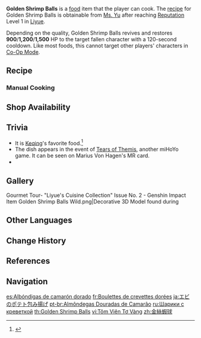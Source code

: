 {{Food Infobox
|id              = 108126
|name            = Golden Shrimp Balls
|description     = A deep-fried shrimp dish.
|desc_suspicious = Hastily cast into hot oil and promptly forgotten about, the result is a disastrous combination of raw shrimp and burnt potato strips.
|desc_basic      = The aroma assaults your senses, while the crispy potatoes bring out the light sweetness of the shrimp meat. This, in tandem with its cute, small shape, makes it very enticing indeed.
|desc_delicious  = From the rich, indulgent scent of crispy golden potato strips, to the satisfying crunch as you take your first bite, to the grand finale of delicious sweet shrimp, this dish is pure pleasure.
|type            = Recovery Dishes
|quality         = 3
|effectType      = Revive
|effect          = Revives a character and restores (var1) HP.
|eff_att1        = Revive
|eff_att2        = HP Restore
|eff_att3        = HP Restore Fixed
|eff_suspicious1 = 900
|eff_basic1      = 1,200
|eff_delicious1  = 1,500
|recipe          = Reach [[Reputation]] Level 1 in [[Liyue]]
|source1         = {{Sold By|Golden Shrimp Balls}}
|region          = Liyue
}}
'''Golden Shrimp Balls''' is a [[food]] item that the player can cook. The [[recipe]] for Golden Shrimp Balls is obtainable from [[Ms. Yu]] after reaching [[Reputation]] Level 1 in [[Liyue]].

Depending on the quality, Golden Shrimp Balls revives and restores '''900'''/'''1,200'''/'''1,500''' HP to the target fallen character with a 120-second cooldown. Like most foods, this cannot target other players' characters in [[Co-Op Mode]].

==Recipe==
{{Recipe
|type = Cooking
|Shrimp Meat = 5
|Potato = 4
|Flour = 3
|sort = Shrimp Meat;Potato;Flour
}}

===Manual Cooking===
{{Manual Cooking}}

==Shop Availability==
{{Shop Availability}}

==Trivia==
* It is [[Keqing]]'s favorite food.<ref>{{Ref/VO|Keqing|Favorite Food}}</ref>
* The dish appears in the [https://weibo.com/7072153506/M3RiRAn1u {{zh|【百味盈欢】}}] event of [https://tot.hoyoverse.com/en-us Tears of Themis], another miHoYo game. It can be seen on Marius Von Hagen's MR card.
* {{Related Items|type=variant}}

==Gallery==
<gallery>
Gourmet Tour- "Liyue's Cuisine Collection" Issue No. 2 - Genshin Impact
Item Golden Shrimp Balls Wild.png|Decorative 3D Model found during {{Quest|Thanks for Your Hospitality!}}
</gallery>

==Other Languages==
{{Other Languages
|en      = Golden Shrimp Balls
|zhs     = 金丝虾球
|zhs_rm  = Jīnsī Xiāqiú
|zht     = 金絲蝦球
|zht_rm  = Jīnsī Xiāqiú
|zh_tl   = Golden Thread Shrimp Balls
|ja      = エビのポテト包み揚げ
|ja_rm   = Ebi no Poteto Tsutsumi Age
|ja_tl   = Fried Potato-Wrapped Shrimp
|ko      = {{tt|황금|黃金}} 새우볼
|ko_rm   = Hwanggeum Sae'u-bol
|ko_tl   = Golden Shrimp Balls
|es      = Albóndigas de camarón dorado
|es_tl   = Meatballs of Golden Shrimp
|es_note = {{es|Albóndigas}} explicitly refers to meatballs, but the localization wrongly uses it to mean just "balls."
|fr      = Boulettes de crevettes dorées
|fr_tl   = Golden Shrimp Balls
|ru      = Шарики с креветкой
|ru_tl   = Shrimp Balls
|th      = Golden Shrimp Balls
|vi      = Tôm Viên Tơ Vàng
|vi_tl   = 
|de      = Goldene Garnelenhäppchen
|de_tl   = Golden Shrimp Nibbles
|id      = Golden Shrimp Ball
|pt      = Almôndegas Douradas de Camarão
|pt_tl   = 
|tr      = Altın Karides Köftesi
|tr_tl   = Gold Shrimp Meatballs
|it      = Polpette di gamberetti dorate
|it_tl   = Golden Shrimp Balls
}}

==Change History==
{{Change History|1.1}}

==References==
{{Reflist}}

==Navigation==
{{Food Navbox}}

[[es:Albóndigas de camarón dorado]]
[[fr:Boulettes de crevettes dorées]]
[[ja:エビのポテト包み揚げ]]
[[pt-br:Almôndegas Douradas de Camarão]]
[[ru:Шарики с креветкой]]
[[th:Golden Shrimp Balls]]
[[vi:Tôm Viên Tơ Vàng]]
[[zh:金絲蝦球]]